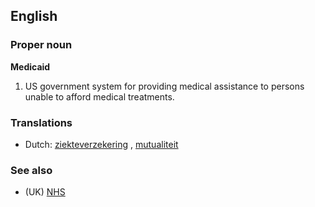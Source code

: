 ==English==

===Proper noun===
'''Medicaid'''

# US government system for providing medical assistance to persons unable to afford medical treatments.

===Translations===
{{rfc-level|Translations at L3+ (AutoFormat would have corrected level of Translations)}}
*Dutch: [[ziekteverzekering]] {{f}}, [[mutualiteit]] {{f}}

===See also===
*(UK) [[NHS]]